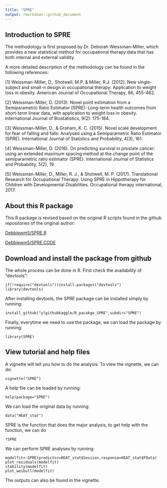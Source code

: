 ```yaml
---
title: "SPRE"
output: rmarkdown::github_document
---
```


## Introduction to SPRE

The methodology is first proposed by Dr. Deborah Weissman-Miller, which provides a new statistical method for occupational therapy data that has both internal and external validity.

A more detailed description of the methodology can be found in the following references:

[1] Weissman-Miller, D., Shotwell, M.P. & Miller, R.J. (2012).  New single-subject and small-n design in occupational therapy:  Application to weight loss in obesity.  American Journal of Occupational Therapy, 66, 455-462.

[2] Weissman-Miller, D. (2013). Novel point estimation from a Semiparametric Ratio Estimator (SPRE): Long-term health outcomes from short-term linear data, with application to weight loss in obesity. International Journal of Biostatistics, 9(2): 175-184.

[3] Weissman-Miller, D., & Graham, K. C. (2015). Novel scale development for fear of falling and falls: Analysed using a Semiparametric Ratio Estimator (SPRE). International Journal of Statistics and Probability, 4(3), 161.

[4] Weissman-Miller, D. (2016). On predicting survival in prostate cancer: using an extended maximum spacing method at the change point of the semiparametric ratio estimator (SPRE). International Journal of Statistics and Probability, 5(2), 19.

[5] Weissman-Miller, D., Miller, R. J., & Shotwell, M. P. (2017). Translational Research for Occupational Therapy: Using SPRE in Hippotherapy for Children with Developmental Disabilities. Occupational therapy international, 2017.

## About this R package

This R package is revised based on the original R scripts found in the github repositories of the original author:

[Debbiewm5/SPRE.R](https://github.com/Debbiewm5/SPRE.R)

[Debbiewm5/SPRE.CODE](https://github.com/Debbiewm5/SPRE.CODE)

## Download and install the package from github

The whole process can be done in R. First check the availability of "devtools":

```
if(!require("devtools"))install.packages("devtools")
library(devtools)
```

After installing devtools, the SPRE package can be installed simply by running:

```
install_github("ylgithubkaggle/R_pacakge_SPRE",subdir="SPRE")
```

Finally, everytime we need to use the package, we can load the package by running:

```
library(SPRE)
```


## View tutorial and help files

A vignette will tell you how to do the analysis. To view the vignette, we can do:

```
vignette("SPRE")
```

A help file can be loaded by running:

```
help(package="SPRE")
```

We can load the original data by running:

```
data("HEAT_stat")
```

SPRE is the function that does the major analysis, to get help with the function, we can do

```
?SPRE
```

We can perform SPRE analyses by running:

```
modelfit<-SPRE(predictor=HEAT_stat$Session,response=HEAT_stat$FData)
plot_residuals(modelfit)
stability(modelfit)
plot_weibull(modelfit)
```

The outputs can also be found in the vignette.